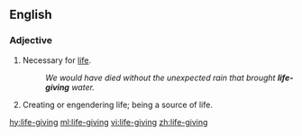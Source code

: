 {{also|lifegiving}}
==English==

===Adjective===
{{en-adj}}

# Necessary for [[life]].
#: ''We would have died without the unexpected rain that brought '''life-giving''' water.''
# Creating or engendering life; being a source of life.

[[hy:life-giving]]
[[ml:life-giving]]
[[vi:life-giving]]
[[zh:life-giving]]